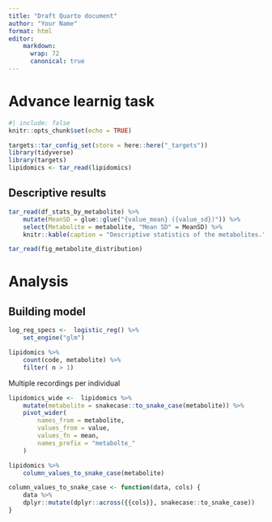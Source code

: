 ```yaml
---
title: "Draft Quarto document"
author: "Your Name"
format: html
editor:
    markdown: 
      wrap: 72
      canonical: true
---
```


# Advance learnig task

```r
#| include: false
knitr::opts_chunk$set(echo = TRUE)

targets::tar_config_set(store = here::here("_targets"))
library(tidyverse)
library(targets)
lipidomics <- tar_read(lipidomics)
```

## Descriptive results

```r
tar_read(df_stats_by_metabolite) %>%
    mutate(MeanSD = glue::glue("{value_mean} ({value_sd})")) %>%
    select(Metabolite = metabolite, "Mean SD" = MeanSD) %>%
    knitr::kable(caption = "Descriptive statistics of the metabolites.")
```

```r
tar_read(fig_metabolite_distribution)
```

# Analysis

## Building model

```r
log_reg_specs <-  logistic_reg() %>% 
    set_engine("glm")
```

```r
lipidomics %>% 
    count(code, metabolite) %>% 
    filter( n > 1)
```

Multiple recordings per individual

```r
lipidomics_wide <-  lipidomics %>% 
    mutate(metabolite = snakecase::to_snake_case(metabolite)) %>% 
    pivot_wider(
        names_from = metabolite,
        values_from = value,
        values_fn = mean,
        names_prefix = "metabolte_"
    )

lipidomics %>% 
    column_values_to_snake_case(metabolite)

```

```r
column_values_to_snake_case <- function(data, cols) {
    data %>% 
    dplyr::mutate(dplyr::across({{cols}}, snakecase::to_snake_case))
}
```

